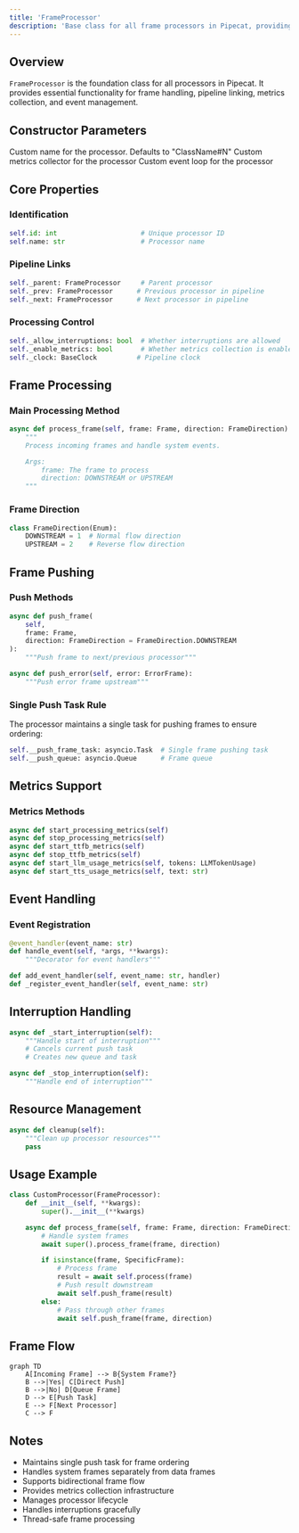 ```yaml
---
title: 'FrameProcessor'
description: 'Base class for all frame processors in Pipecat, providing core processing functionality'
---
```


## Overview

`FrameProcessor` is the foundation class for all processors in Pipecat. It provides essential functionality for frame handling, pipeline linking, metrics collection, and event management.

## Constructor Parameters

<ParamField path="name" type="str | None" optional>
  Custom name for the processor. Defaults to "ClassName#N"
</ParamField>

<ParamField path="metrics" type="FrameProcessorMetrics | None" optional>
  Custom metrics collector for the processor
</ParamField>

<ParamField path="loop" type="asyncio.AbstractEventLoop | None" optional>
  Custom event loop for the processor
</ParamField>

## Core Properties

### Identification

```python
self.id: int                     # Unique processor ID
self.name: str                   # Processor name
```

### Pipeline Links

```python
self._parent: FrameProcessor     # Parent processor
self._prev: FrameProcessor      # Previous processor in pipeline
self._next: FrameProcessor      # Next processor in pipeline
```

### Processing Control

```python
self._allow_interruptions: bool  # Whether interruptions are allowed
self._enable_metrics: bool       # Whether metrics collection is enabled
self._clock: BaseClock          # Pipeline clock
```

## Frame Processing

### Main Processing Method

```python
async def process_frame(self, frame: Frame, direction: FrameDirection):
    """
    Process incoming frames and handle system events.

    Args:
        frame: The frame to process
        direction: DOWNSTREAM or UPSTREAM
    """
```

### Frame Direction

```python
class FrameDirection(Enum):
    DOWNSTREAM = 1  # Normal flow direction
    UPSTREAM = 2    # Reverse flow direction
```

## Frame Pushing

### Push Methods

```python
async def push_frame(
    self,
    frame: Frame,
    direction: FrameDirection = FrameDirection.DOWNSTREAM
):
    """Push frame to next/previous processor"""

async def push_error(self, error: ErrorFrame):
    """Push error frame upstream"""
```

### Single Push Task Rule

The processor maintains a single task for pushing frames to ensure ordering:

```python
self.__push_frame_task: asyncio.Task  # Single frame pushing task
self.__push_queue: asyncio.Queue      # Frame queue
```

## Metrics Support

### Metrics Methods

```python
async def start_processing_metrics(self)
async def stop_processing_metrics(self)
async def start_ttfb_metrics(self)
async def stop_ttfb_metrics(self)
async def start_llm_usage_metrics(self, tokens: LLMTokenUsage)
async def start_tts_usage_metrics(self, text: str)
```

## Event Handling

### Event Registration

```python
@event_handler(event_name: str)
def handle_event(self, *args, **kwargs):
    """Decorator for event handlers"""

def add_event_handler(self, event_name: str, handler)
def _register_event_handler(self, event_name: str)
```

## Interruption Handling

```python
async def _start_interruption(self):
    """Handle start of interruption"""
    # Cancels current push task
    # Creates new queue and task

async def _stop_interruption(self):
    """Handle end of interruption"""
```

## Resource Management

```python
async def cleanup(self):
    """Clean up processor resources"""
    pass
```

## Usage Example

```python
class CustomProcessor(FrameProcessor):
    def __init__(self, **kwargs):
        super().__init__(**kwargs)

    async def process_frame(self, frame: Frame, direction: FrameDirection):
        # Handle system frames
        await super().process_frame(frame, direction)

        if isinstance(frame, SpecificFrame):
            # Process frame
            result = await self.process(frame)
            # Push result downstream
            await self.push_frame(result)
        else:
            # Pass through other frames
            await self.push_frame(frame, direction)
```

## Frame Flow

```mermaid
graph TD
    A[Incoming Frame] --> B{System Frame?}
    B -->|Yes| C[Direct Push]
    B -->|No| D[Queue Frame]
    D --> E[Push Task]
    E --> F[Next Processor]
    C --> F
```

## Notes

- Maintains single push task for frame ordering
- Handles system frames separately from data frames
- Supports bidirectional frame flow
- Provides metrics collection infrastructure
- Manages processor lifecycle
- Handles interruptions gracefully
- Thread-safe frame processing
